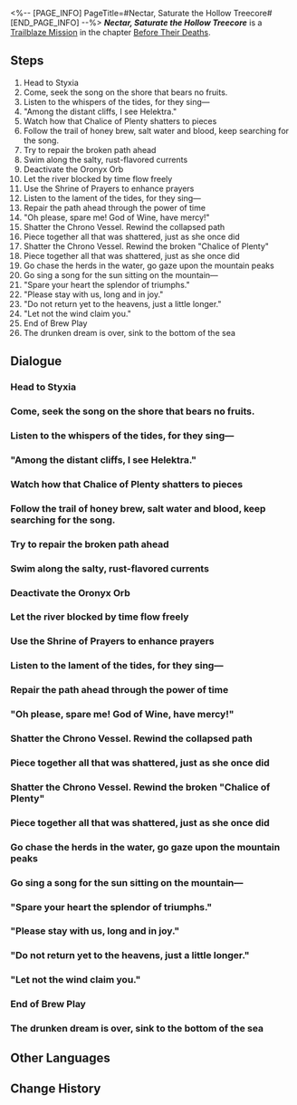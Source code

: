 <%-- [PAGE_INFO]
PageTitle=#Nectar, Saturate the Hollow Treecore#
[END_PAGE_INFO] --%>
{{Stub|Dialogue.}}
{{Mission Infobox
|id            = 1040610
|title         = 
|image         = {{subst:void|<!--$UPLOAD:<<SpriteOutput/Chronicle/1040610_f.png>-<Mission Nectar, Saturate the Hollow Treecore Stelle.png>-<Fate's Atlas Images>>-->}}{{subst:void|<!--$UPLOAD:<<SpriteOutput/Chronicle/1040610_m.png>-<Mission Nectar, Saturate the Hollow Treecore Caelus.png>-<Fate's Atlas Images>>-->}}
<gallery>
Mission Nectar, Saturate the Hollow Treecore Stelle.png|Stelle
Mission Nectar, Saturate the Hollow Treecore Caelus.png|Caelus
</gallery>
|type          = Trailblaze
|event_name    = 
|chapter       = Before Their Deaths
|requirements  = [[Trailblaze Mission]] ''[[Zephyr, Uplift Bygone Dust Cloudsward]]'' completed
|summary       = Unlike Okhema, Styxia presented a beautiful sight. Lygus, who was imprisoned here, told you that this was a prison Hysilens created for him. But as Hysilens fell into a deep slumber over the long years, the prison transformed into a dream filled with her memories. On your way to the Vortex, you witnessed Hysilens's past experiences &mdash; She was once a Titankin of Phagousa, who lost the Titan and sisters who nurtured her to the corrosion of the remaining black tide. While wandering alone, she received an invitation from Cerydra and became the king's Gladius, finding momentary happiness and fulfillment in the Flame-Chase. However, at the end of the dream, Cerydra died by Hysilens's sword, the Flame-Chase failed, and all hope turned to nothing.
|characters    = Beautiful Sea Siren; Cheerful Citizen; Clever Sea Siren; Enthusiastic Citizen; Excited Citizen; Helektra; Kind Citizen; Lygus's Voice; Pious Citizen; Priest of Fate; Trailblazer
|startLocation = [[Amphoreus]] - [["Warbling Shores" Styxia]]
|world         = Amphoreus
|area          = "Warbling Shores" Styxia
|prev          = Zephyr, Uplift Bygone Dust Cloudsward
|next          = Sea, Bury the Wine-Dark Dreams
|rewards       = Trailblaze EXP*600; Stellar Jade*80; Refined Aether*6; Lost Crystal*6; Disorder Ambrosia*240; When The Wind Was Warm*1 { text = ''When The Wind Was Warm'' }; Credit*80,000
}}
'''''Nectar, Saturate the Hollow Treecore''''' is a [[Trailblaze Mission]] in the chapter [[Before Their Deaths]].

==Steps==
# Head to Styxia
# Come, seek the song on the shore that bears no fruits.
# Listen to the whispers of the tides, for they sing&mdash;
# "Among the distant cliffs, I see Helektra."
# Watch how that Chalice of Plenty shatters to pieces
# Follow the trail of honey brew, salt water and blood, keep searching for the song.
# Try to repair the broken path ahead
# Swim along the salty, rust-flavored currents
# Deactivate the Oronyx Orb
# Let the river blocked by time flow freely
# Use the Shrine of Prayers to enhance prayers
# Listen to the lament of the tides, for they sing&mdash;
# Repair the path ahead through the power of time
# "Oh please, spare me! God of Wine, have mercy!"
# Shatter the Chrono Vessel. Rewind the collapsed path
# Piece together all that was shattered, just as she once did
# Shatter the Chrono Vessel. Rewind the broken "Chalice of Plenty"
# Piece together all that was shattered, just as she once did
# Go chase the herds in the water, go gaze upon the mountain peaks
# Go sing a song for the sun sitting on the mountain&mdash;
# "Spare your heart the splendor of triumphs."
# "Please stay with us, long and in joy."
# "Do not return yet to the heavens, just a little longer."
# "Let not the wind claim you."
# End of Brew Play
# The drunken dream is over, sink to the bottom of the sea

<!--
==Gameplay Notes==

--><!--
==Trial Character==

-->
==Dialogue==
{{Stub Dialogue}}
===Head to Styxia{{subst:void|<!--104061001-->}}===
{{Mission Description|type=trailblaze|location="Warbling Shores" Styxia|Why would a father sacrifice his daughter? Why would a daughter slay her mother? Why do gods torment mortals? Why would an eagle cast a tortoise shell upon a poet's head?<br />In countless poems of the wine god, people rage, grieve, and despair. It was because the roots of these tragedies are elusive and impassive, beyond the reach of blade or noose. Just as sailors cannot slay the sea.}}
{{Dialogue Start}}
:{{tx}}
{{Dialogue End}}

===Come, seek the song on the shore that bears no fruits.{{subst:void|<!--104061002-->}}===
{{Dialogue Start}}
:{{tx}}
{{Dialogue End}}

===Listen to the whispers of the tides, for they sing&mdash;{{subst:void|<!--104061003-->}}===
{{Dialogue Start}}
:{{tx}}
{{Dialogue End}}

==="Among the distant cliffs, I see Helektra."{{subst:void|<!--104061004-->}}===
{{Dialogue Start}}
:{{tx}}
{{Dialogue End}}

===Watch how that Chalice of Plenty shatters to pieces{{subst:void|<!--104061005-->}}===
{{Dialogue Start}}
:{{tx}}
{{Dialogue End}}

===Follow the trail of honey brew, salt water and blood, keep searching for the song.{{subst:void|<!--104061006-->}}===
{{Mission Description|type=trailblaze|location="Warbling Shores" Styxia|update|O ship, the waves are pushing you back to sea.<br />What now? Firmly stop. Turn toward the harbor!<br />Can't you see? The oars are gone from your sides. The mast has snapped in the fierce southwest wind. The rigging groans with sorrow. No ropes remain. How will your hull survive the crashing waves? The sails are torn, and the divine statue has vanished.<br />&mdash; Beware. Do not let the storm toy with you.}}
{{Dialogue Start}}
:{{tx}}
{{Dialogue End}}

===Try to repair the broken path ahead{{subst:void|<!--104061044-->}}===
{{Dialogue Start}}
:{{tx}}
{{Dialogue End}}

===Swim along the salty, rust-flavored currents{{subst:void|<!--104061007-->}}===
{{Dialogue Start}}
:{{tx}}
{{Dialogue End}}

===Deactivate the Oronyx Orb{{subst:void|<!--104061045-->}}===
{{Dialogue Start}}
:{{tx}}
{{Dialogue End}}

===Let the river blocked by time flow freely{{subst:void|<!--104061008-->}}===
{{Dialogue Start}}
:{{tx}}
{{Dialogue End}}

===Use the Shrine of Prayers to enhance prayers{{subst:void|<!--104061046-->}}===
{{Dialogue Start}}
:{{tx}}
{{Dialogue End}}

===Listen to the lament of the tides, for they sing&mdash;{{subst:void|<!--104061009-->}}===
{{Dialogue Start}}
:{{tx}}
{{Dialogue End}}

===Repair the path ahead through the power of time{{subst:void|<!--104061047-->}}===
{{Dialogue Start}}
:{{tx}}
{{Dialogue End}}

==="Oh please, spare me! God of Wine, have mercy!"{{subst:void|<!--104061010-->}}===
{{Dialogue Start}}
:{{tx}}
{{Dialogue End}}

===Shatter the Chrono Vessel. Rewind the collapsed path{{subst:void|<!--104061048-->}}===
{{Dialogue Start}}
:{{tx}}
{{Dialogue End}}

===Piece together all that was shattered, just as she once did{{subst:void|<!--104061011-->}}===
{{Dialogue Start}}
:{{tx}}
{{Dialogue End}}

===Shatter the Chrono Vessel. Rewind the broken "Chalice of Plenty"{{subst:void|<!--104061049-->}}===
{{Dialogue Start}}
:{{tx}}
{{Dialogue End}}

===Piece together all that was shattered, just as she once did{{subst:void|<!--104061012-->}}===
{{Dialogue Start}}
:{{tx}}
{{Dialogue End}}

===Go chase the herds in the water, go gaze upon the mountain peaks{{subst:void|<!--104061013-->}}===
{{Mission Description|type=trailblaze|location="Warbling Shores" Styxia|update|Where are the fish? Among green weeds, nodding heads in gentle streams. Where is the king? In capital bright, wine brings joy and pure delight.<br />Where are the fish? In waters deep, long tails sway in graceful sweep. Where is the king? In capital grand, feasting peaceful through the land.<br />Where are the fish? By cattails serene, resting calm in waters green. Where is the king? In capital's halls, dwelling where tranquility calls.}}
{{Dialogue Start}}
:{{tx}}
{{Dialogue End}}

===Go sing a song for the sun sitting on the mountain&mdash;{{subst:void|<!--104061014-->}}===
{{Dialogue Start}}
:{{tx}}
{{Dialogue End}}

==="Spare your heart the splendor of triumphs."{{subst:void|<!--104061015-->}}===
{{Dialogue Start}}
:{{tx}}
{{Dialogue End}}

==="Please stay with us, long and in joy."{{subst:void|<!--104061016-->}}===
{{Dialogue Start}}
:{{tx}}
{{Dialogue End}}

==="Do not return yet to the heavens, just a little longer."{{subst:void|<!--104061017-->}}===
{{Dialogue Start}}
:{{tx}}
{{Dialogue End}}

==="Let not the wind claim you."{{subst:void|<!--104061018-->}}===
{{Dialogue Start}}
:{{tx}}
{{Dialogue End}}

===End of Brew Play{{subst:void|<!--104061019-->}}===
{{Dialogue Start}}
:{{tx}}
{{Dialogue End}}

===The drunken dream is over, sink to the bottom of the sea{{subst:void|<!--104061021-->}}===
{{Dialogue Start}}
:{{tx}}
{{Dialogue End}}

==Other Languages==
{{Other Languages
|en   = Nectar, Saturate the Hollow Treecore
|zhs  = 花醴啊，盈满空心的树干
|zht  = 花醴啊，盈滿空心的樹幹
|ja   = 花の醴よ、空ろなる幹を満たせ
|ko   = 꽃의 술이여, 텅 빈 나무줄기를 채워다오
|es   = Hidromiel, llena el tronco hueco del árbol
|fr   = Nectar, imbibe le tronc creux
|ru   = О нектар, заполни пустой ствол
|th   = น้ำหวานเอ๋ย จงเติมเต็มต้นไม้อันกลวงเปล่า
|vi   = Hỡi Mật Hoa, Hãy Rót Đầy Thân Cây Rỗng Ruột
|de   = Nektar, tränke das hohle Baumherz
|id   = Nektar, Penuhi Rongga Pohon yang Kosong
|pt   = Ó Néctar, Sature o Cerne da Árvore Oca
}}

==Change History==
{{Change History|3.5}}
